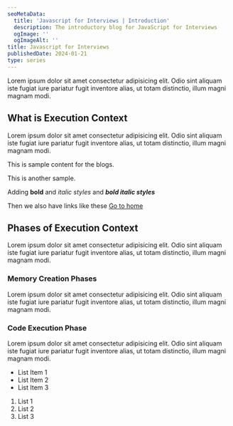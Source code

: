 ```yaml
---
seoMetaData:
  title: 'Javascript for Interviews | Introduction'
  description: The introductory blog for JavaScript for Interviews
  ogImage: ''
  ogImageAlt: ''
title: Javascript for Interviews
publishedDate: 2024-01-21
type: series
---
```


Lorem ipsum dolor sit amet consectetur adipisicing elit. Odio sint aliquam iste fugiat iure pariatur fugit
inventore alias, ut totam distinctio, illum magni magnam modi.

## What is Execution Context

Lorem ipsum dolor sit amet consectetur adipisicing elit. Odio sint aliquam iste fugiat iure pariatur fugit
inventore alias, ut totam distinctio, illum magni magnam modi.

This is sample content for the blogs. <InlineCode code="pnpm add react" />

This is another sample.

Adding **bold** and _italic styles_ and _**bold italic styles**_

Then we also have links like these [Go to home](/ 'Hello World')

## Phases of Execution Context

Lorem ipsum dolor sit amet consectetur adipisicing elit. Odio sint aliquam iste fugiat iure pariatur fugit
inventore alias, ut totam distinctio, illum magni magnam modi.

### Memory Creation Phases

Lorem ipsum dolor sit amet consectetur adipisicing elit. Odio sint aliquam iste fugiat iure pariatur fugit
inventore alias, ut totam distinctio, illum magni magnam modi.

### Code Execution Phase

Lorem ipsum dolor sit amet consectetur adipisicing elit. Odio sint aliquam iste fugiat iure pariatur fugit
inventore alias, ut totam distinctio, illum magni magnam modi.

- List Item 1
- List Item 2
- List Item 3

1. List 1
2. List 2
3. List 3

<BlockQuote
	citationSource="https://en.wikipedia.org/wiki/JavaScript"
	cite="Aldous Huxley, Brave New World"
	content="Words can be like X-rays, if you use them properly—they’ll go through anything. You read and you’re pierced"
/>
